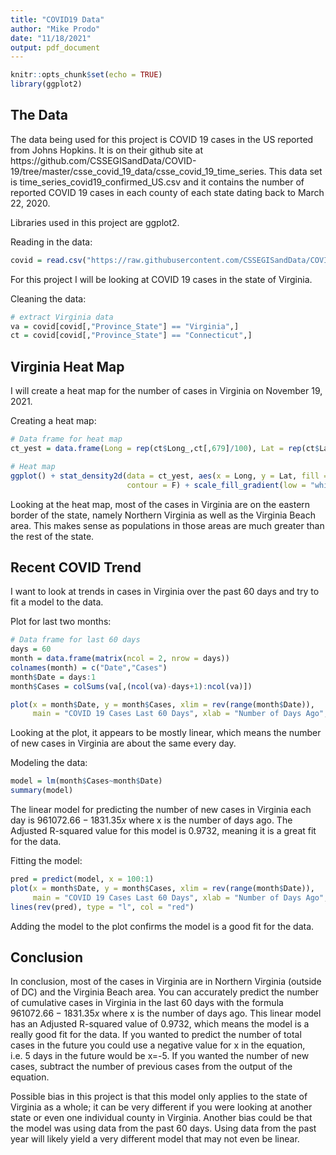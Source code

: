 ---
title: "COVID19 Data"
author: "Mike Prodo"
date: "11/18/2021"
output: pdf_document
---

```{r setup, include=FALSE}
knitr::opts_chunk$set(echo = TRUE)
library(ggplot2)
```

## The Data

The data being used for this project is COVID 19 cases in the US reported from Johns Hopkins. It is on their github site at https://github.com/CSSEGISandData/COVID-19/tree/master/csse_covid_19_data/csse_covid_19_time_series. This data set is time_series_covid19_confirmed_US.csv and it contains the number of reported COVID 19 cases in each county of each state dating back to March 22, 2020.

Libraries used in this project are ggplot2.

Reading in the data:
```{r read}
covid = read.csv("https://raw.githubusercontent.com/CSSEGISandData/COVID-19/master/csse_covid_19_data/csse_covid_19_time_series/time_series_covid19_confirmed_US.csv")
```

For this project I will be looking at COVID 19 cases in the state of Virginia.

Cleaning the data:
```{r clean}
# extract Virginia data
va = covid[covid[,"Province_State"] == "Virginia",]
ct = covid[covid[,"Province_State"] == "Connecticut",]
```

## Virginia Heat Map

I will create a heat map for the number of cases in Virginia on November 19, 2021.

Creating a heat map:
```{r heat_map}
# Data frame for heat map
ct_yest = data.frame(Long = rep(ct$Long_,ct[,679]/100), Lat = rep(ct$Lat,ct[,679]/100))

# Heat map
ggplot() + stat_density2d(data = ct_yest, aes(x = Long, y = Lat, fill = ..density..), geom = 'tile', 
                          contour = F) + scale_fill_gradient(low = "white",high = "red") + xlim(-74,-71.5) + ylim(41,42)
```

Looking at the heat map, most of the cases in Virginia are on the eastern border of the state, namely Northern Virginia as well as the Virginia Beach area. This makes sense as populations in those areas are much greater than the rest of the state.

## Recent COVID Trend

I want to look at trends in cases in Virginia over the past 60 days and try to fit a model to the data.

Plot for last two months:
```{r plot}
# Data frame for last 60 days
days = 60
month = data.frame(matrix(ncol = 2, nrow = days))
colnames(month) = c("Date","Cases")
month$Date = days:1
month$Cases = colSums(va[,(ncol(va)-days+1):ncol(va)])

plot(x = month$Date, y = month$Cases, xlim = rev(range(month$Date)), 
     main = "COVID 19 Cases Last 60 Days", xlab = "Number of Days Ago", ylab = "Cases")
```

Looking at the plot, it appears to be mostly linear, which means the number of new cases in Virginia are about the same every day.

Modeling the data:
```{r model}
model = lm(month$Cases~month$Date)
summary(model)
```

The linear model for predicting the number of new cases in Virginia each day is $961072.66 - 1831.35x$ where x is the number of days ago. The Adjusted R-squared value for this model is 0.9732, meaning it is a great fit for the data.

Fitting the model:
```{r fit}
pred = predict(model, x = 100:1)
plot(x = month$Date, y = month$Cases, xlim = rev(range(month$Date)), 
     main = "COVID 19 Cases Last 60 Days", xlab = "Number of Days Ago", ylab = "Cases")
lines(rev(pred), type = "l", col = "red")
```

Adding the model to the plot confirms the model is a good fit for the data.

## Conclusion

In conclusion, most of the cases in Virginia are in Northern Virginia (outside of DC) and the Virginia Beach area. You can accurately predict the number of cumulative cases in Virginia in the last 60 days with the formula $961072.66 - 1831.35x$ where x is the number of days ago. This linear model has an Adjusted R-squared value of 0.9732, which means the model is a really good fit for the data. If you wanted to predict the number of total cases in the future you could use a negative value for x in the equation, i.e. 5 days in the future would be x=-5. If you wanted the number of new cases, subtract the number of previous cases from the output of the equation.

Possible bias in this project is that this model only applies to the state of Virginia as a whole; it can be very different if you were looking at another state or even one individual county in Virginia. Another bias could be that the model was using data from the past 60 days. Using data from the past year will likely yield a very different model that may not even be linear.
